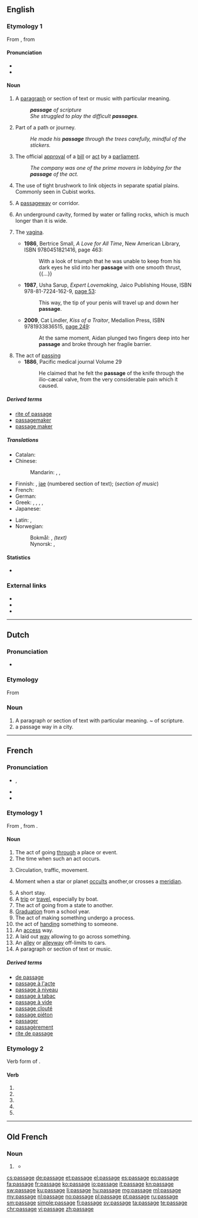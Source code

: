 ==English==

===Etymology 1===
From {{etyl|fro|en}} {{term|lang=fro|passage}}, from {{term|lang=fro|passer||to pass}}

====Pronunciation====
* {{IPA|/ˈpæsɪd͡ʒ/}}
* {{audio|en-us-passage.ogg|Audio (US)}}

====Noun====
{{en-noun}}

# A [[paragraph]] or section of text or music with particular meaning.
#: '''''passage''' of scripture''
#: ''She struggled to play the difficult '''passages'''.''
# Part of a path or journey.
#: ''He made his '''passage''' through the trees carefully, mindful of the stickers.''
# The official [[approval]] of a [[bill]] or [[act]] by a [[parliament]].
#: ''The company was one of the prime movers in lobbying for the '''passage''' of the act.''
# {{context|art|lang=en}} The use of tight brushwork to link objects in separate spatial plains. Commonly seen in Cubist works.
# A [[passageway]] or corridor.
# {{context|caving|lang=en}} An underground cavity, formed by water or falling rocks, which is much longer than it is wide.
# {{context|euphemistic|lang=en}} The [[vagina]].
#* '''1986''', Bertrice Small, ''A Love for All Time'',<sup >[http://books.google.com/books?id=b9JRW7sVGN0C ]</sup> New American Library, ISBN 9780451821416, page 463:
#*: With a look of triumph that he was unable to keep from his dark eyes he slid into her '''passage''' with one smooth thrust, {{...}}
#* '''1987''', Usha Sarup, ''Expert Lovemaking'', Jaico Publishing House, ISBN 978-81-7224-162-9, [http://books.google.com/books?id=korRmue3tMAC&pg=PA53&dq=passage page 53]:
#*: This way, the tip of your penis will travel up and down her '''passage'''.
#* '''2009''', Cat Lindler, ''Kiss of a Traitor'', Medallion Press, ISBN 9781933836515, [http://books.google.com/books?id=Sh3N1MG0yJgC&pg=PA249&dq=passage page 249]:
#*: At the same moment, Aidan plunged two fingers deep into her '''passage''' and broke through her fragile barrier.
# The act of [[pass]]ing
#* '''1886''', Pacific medical journal Volume 29
#*: He claimed that he felt the '''passage''' of the knife through the ilio-cæcal valve, from the very considerable pain which it caused.

=====Derived terms=====
* [[rite of passage]]
* [[passagemaker]]
* [[passage maker]]

=====Translations=====
{{trans-top|section of text or music}}
* Catalan: {{t+|ca|passatge|m}}
* Chinese:
*: Mandarin: {{t|cmn|片斷|sc=Hani}}, {{t|cmn|片断|tr=piànduàn|sc=Hani}}, {{t|cmn|片段|tr=piànduàn|sc=Hani}}
* Finnish: {{t+|fi|jakso}}, [[jae]] (numbered section of text); {{t-|fi|juoksutus}} (''section of music'')
* French: {{t+|fr|passage|m}}
* German: {{t+|de|Passus|m}}
* Greek: {{t+|el|απόσπασμα|n|tr=apóspasma}}, {{t+|el|περικοπή|f|tr=perikopí}}, {{t+|el|χωρίο|n|tr=chorío}}, {{qualifier|music}} {{t+|el|μελωδία|f|tr=melodía}}, {{t+|el|εδάφιο|n|tr=edáfio|sc=Grek}}
* Japanese: {{t-|ja|一節|tr=いっせつ, issetsu, ひとふし, hitofushi|sc=Jpan}}
{{trans-mid}}
* Latin: {{t+|la|transitus|m}}, {{t+|la|iter|n}}
* Norwegian:
*: Bokmål: {{t|nb|passasje|m}}, {{t|nb|passus|m}} ''(text)''
*: Nynorsk: {{t|nn|passasje|m}}, {{t|nn|passus|m}] ''(text)''
* Portuguese: {{t+|pt|passagem|f}} 
* Russian: {{t+|ru|пассаж|m|tr=passáž|sc=Cyrl}} {{qualifier|music}}, {{t+|ru|отрывок|m|tr=otrývok|sc=Cyrl}} {{qualifier|text}}, {{t+|ru|выдержка|f|tr=výderžka|sc=Cyrl}}
* Spanish: {{t+|es|pasaje|m}}
* Swahili: {{t+|sw|mapito}}
{{trans-bottom}}

{{trans-top|part of a journey}}
* Catalan: {{t+|ca|passatge|m}}
* Finnish: {{t+|fi|etappi}}, {{t+|fi|osuus}}
* German: {{t+|de|Passage|f}}
* Greek: {{t+|el|πέρασμα|n|tr=pérasma}}, {{t+|el|διάβαση|f|tr=diávasi}}, {{t+|el|διέλευση|f|tr=diélefsi}}
{{trans-mid}}
* Latin: {{t+|la|iter|n}}, {{t+|la|transitus|m}}, {{t+|la|transitus|m}}
* Maori: {{t-|mi|pāhihi}}, {{t-|mi|riunga}}
* Portuguese: {{t+|pt|passagem|f}}
* Russian: {{t+|ru|переход|m|tr=perexód|sc=Cyrl}}, {{t+|ru|пассаж|m|tr=passáž|sc=Cyrl}}
* Swahili: {{t+|sw|mapito}}
{{trans-bottom}}

{{trans-top|official agreement of a bill or act}}
* Finnish: {{t-|fi|hyväksyminen}}
* Greek: {{t+|el|ψήφιση|f|tr=psífisi}}
* Japanese: {{t-|ja|通過|tr=つうか, tsūka|sc=Jpan}}
{{trans-mid}}
* Russian: {{t+|ru|принятие|n|tr=prinjátije|sc=Cyrl}}
* Swahili: {{t+|sw|mapito}}
{{trans-bottom}}

{{trans-top|artistic term}}
* Russian: {{t+|ru|пассаж|m|tr=passáž|sc=Cyrl}}
{{trans-mid}}
* Swahili: {{t+|sw|mapito}}
{{trans-bottom}}

{{trans-top|passageway}}
* Catalan: {{t+|ca|passatge|m}}
* Esperanto: {{t-|eo|koridoro}}
* Finnish: {{t+|fi|käytävä}}, {{t-|fi|välikkö}}
* Greek: {{t+|el|διάδρομος|m|tr=díádromos}}, {{t+|el|δίοδος|f|tr=díodos}}
* Indonesian: {{t+|id|perlintasan}}
* Irish: {{t-|ga|pasáiste|m}}
{{trans-mid}}
* Italian: {{t+|it|corridoio|m}}
* Maori: {{t-|mi|awarua}}, {{t-|mi|kauhanga}}
* Portuguese: {{t+|pt|passagem|f}}, {{t+|pt|corredor|m}}
* Russian: {{t+|ru|проход|m|tr=proxód|sc=Cyrl}}, {{t+|ru|переход|m|tr=perexód|sc=Cyrl}}, {{t+|ru|коридор|m|tr=koridór|sc=Cyrl}}, {{t+|ru|пассаж|m|tr=passáž|sc=Cyrl}}
* Swahili: {{t+|sw|mapito}}
{{trans-bottom}}

====Verb====
{{en-verb|passag|ed}}

# {{context|medicine|lang=en}} To pass a [[pathogen]] through a hosts or media
#: ''He '''passaged''' the virus through a series of goats.''
#: ''After 24 hours, the culture was '''passaged''' to an agar plate.''
# {{context|rare|lang=en}} To make a [[#Noun|passage]], especially by sea; to [[cross]]
#: ''They '''passaged''' to America in 1902.''

===Etymology 2===
From {{etyl|fr|en}} {{term|lang=fr|passager}}, from {{etyl|it|en}} {{term|lang=it|passeggiare}}
{{rft}}

====Pronunciation====
{{rfp|lang=en}}

====Noun====
{{en-noun}}

# {{context|dressage|lang=en}} A movement in classical [[dressage]], in which the horse performs a very collected, energetic, and elevated [[trot]] that has a longer period of suspension between each foot fall than a working trot.

=====Translations=====
{{trans-top|movement in dressage}}
* Finnish: {{t+|fi|passage}}
{{trans-mid}}
{{trans-bottom}}

====Verb====
{{en-verb|passag|ed}}

# {{context|intransitive|dressage|lang=en}} To execute a passage movement
#* {{quote-book|1915|Cunninghame Graham|Hope|url=http://books.google.com/books?id=NVx5NIXk4ocC|page=18
|passage=After a spring or two, the horse '''passaged''' and reared, and lighting on a flat slab of rock which cropped up in the middle of the road, slipped sideways and fell with a loud crash {{...}} }}

====Statistics====
* {{rank|touch|higher|military|891|passage|wood|matters|physical}}

===External links===
* {{R:Webster 1913}}
* {{R:Century 1911}}
* {{R:OneLook}}

----

==Dutch==

===Pronunciation===
* {{audio|Nl-passage.ogg|audio}}
{{hyphenation|pas|sa|ge}}
===Etymology===
From {{suffix|passeren|age|lang=nl}}
===Noun===
{{nl-noun|f|passages|passagetje}}

# A paragraph or section of text with particular meaning. ~ of scripture.
# a passage way in a city.

----

==French==

===Pronunciation===
* {{IPA|/pɑ.saːʒ/|lang=fr}}, {{X-SAMPA|/pa.saZ@/|lang=fr}}
* {{audio|Fr-passage.ogg|Audio (France, Paris)}}
* {{homophones|passagent|passages|lang=fr}}

===Etymology 1===
From {{etyl|fro|fr}}, from {{suffix|passer|age|lang=fr}}.

====Noun====
{{fr-noun|m}}

# The act of going [[through]] a place or event.
# The time when such an act occurs.
# {{context|uncountable|lang=fr}} Circulation, traffic, movement.
# {{context|astronomy|lang=fr}} Moment when a star or planet [[occult]]s another,or crosses a [[meridian]].
# A short stay.
# A [[trip]] or [[travel]], especially by boat.
# The act of going from a state to another.
# [[graduation|Graduation]] from a school year.
# The act of making something undergo a process.
# the act of [[hand]]ing something to someone.
# An [[access]] way.
# A laid out [[way]] allowing to go across something.
# An [[alley]] or [[alleyway]] off-limits to cars.
# A paragraph or section of text or music.

=====Derived terms=====
* [[de passage]]
* [[passage à l'acte]]
* [[passage à niveau]]
* [[passage à tabac]]
* [[passage à vide]]
* [[passage clouté]]
* [[passage piéton]]
* [[passager]]
* [[passagèrement]]
* [[rite de passage]]

===Etymology 2===
Verb form of {{term|passager||lang=fr}}.

====Verb====
{{fr-verb-form}}

# {{conjugation of|passager||1|s|pres|ind|lang=fr}}
# {{conjugation of|passager||3|s|pres|ind|lang=fr}}
# {{conjugation of|passager||1|s|pres|sub|lang=fr}}
# {{conjugation of|passager||3|s|pres|sub|lang=fr}}
# {{conjugation of|passager||2|s|imp|lang=fr}}

----

==Old French==

===Noun===
{{fro-noun|m}}

# {{l|en|passage}} {{gloss|part of a route or journey}}
#* {{quote-book|year=circa 1180|title=[[s:fr:Lancelot ou le Chevalier de la charrette (Édition de Foulet et Uitti)|Lancelot ou le Chevalier de la charrette]]|author=[[wikipedia:Chrétien de Troyes|Chrétien de Troyes]]|passage=Volez que je vos die gierres<br />Del '''passage''' com il est max ?|translation=Do you want me to tell you<br />Of the passage, how bad it is?}}

[[cs:passage]]
[[de:passage]]
[[et:passage]]
[[el:passage]]
[[es:passage]]
[[eo:passage]]
[[fa:passage]]
[[fr:passage]]
[[ko:passage]]
[[io:passage]]
[[it:passage]]
[[kn:passage]]
[[sw:passage]]
[[ku:passage]]
[[li:passage]]
[[hu:passage]]
[[mg:passage]]
[[ml:passage]]
[[my:passage]]
[[nl:passage]]
[[no:passage]]
[[pl:passage]]
[[pt:passage]]
[[ru:passage]]
[[sm:passage]]
[[simple:passage]]
[[fi:passage]]
[[sv:passage]]
[[ta:passage]]
[[te:passage]]
[[chr:passage]]
[[vi:passage]]
[[zh:passage]]